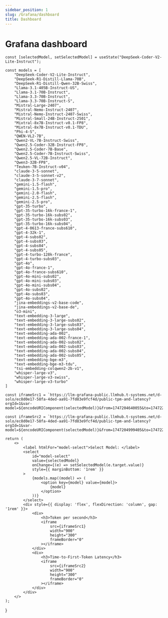 ```yaml
---
sidebar_position: 1
slug: /Grafana/dashboard
title: Dashboard
---
```



# Grafana dashboard

    const [selectedModel, setSelectedModel] = useState("DeepSeek-Coder-V2-Lite-Instruct");

    const models = [
        "DeepSeek-Coder-V2-Lite-Instruct",
        "DeepSeek-R1-Distill-Llama-70B",
        "DeepSeek-R1-Distill-Qwen-32B-Swiss",
        "Llama-3.1-405B-Instruct-US",
        "Llama-3.1-70B-Instruct",
        "Llama-3.3-70B-Instruct",
        "Llama-3.3-70B-Instruct-S",
        "Mistral-Large-2407",
        "Mistral-Nemo-Instruct-2407",
        "Mistral-Nemo-Instruct-2407-Swiss",
        "Mistral-Small-24B-Instruct-2501",
        "Mixtral-8x7B-Instruct-v0.1-FP8",
        "Mixtral-8x7B-Instruct-v0.1-TDU",
        "Phi-4-S",
        "QWEN-VL2-7B",
        "Qwen2-VL-7B-Instruct-Swiss",
        "Qwen2.5-Coder-32B-Instruct-FP8",
        "Qwen2.5-Coder-7B-Base",
        "Qwen2.5-Coder-7B-Instruct-Swiss",
        "Qwen2.5-VL-72B-Instruct",
        "Qwen3-32B-FP8",
        "Teuken-7B-Instruct-v04",
        "claude-3-5-sonnet",
        "claude-3-5-sonnet-v2",
        "claude-3-7-sonnet",
        "gemini-1.5-flash",
        "gemini-1.5-pro",
        "gemini-2.0-flash",
        "gemini-2.5-flash",
        "gemini-2.5-pro",
        "gpt-35-turbo",
        "gpt-35-turbo-16k-france-1",
        "gpt-35-turbo-16k-subs02",
        "gpt-35-turbo-16k-subs03",
        "gpt-35-turbo-16k-subs04",
        "gpt-4-0613-france-subs610",
        "gpt-4-32k-1",
        "gpt-4-subs02",
        "gpt-4-subs03",
        "gpt-4-subs04",
        "gpt-4-subs05",
        "gpt-4-turbo-128k-france",
        "gpt-4-turbo-subs03",
        "gpt-4o",
        "gpt-4o-france-1",
        "gpt-4o-france-subs610",
        "gpt-4o-mini-subs02",
        "gpt-4o-mini-subs03",
        "gpt-4o-mini-subs04",
        "gpt-4o-subs02",
        "gpt-4o-subs03",
        "gpt-4o-subs04",
        "jina-embeddings-v2-base-code",
        "jina-embeddings-v2-base-de",
        "o3-mini",
        "text-embedding-3-large",
        "text-embedding-3-large-subs02",
        "text-embedding-3-large-subs03",
        "text-embedding-3-large-subs04",
        "text-embedding-ada-002",
        "text-embedding-ada-002-france-1",
        "text-embedding-ada-002-subs02",
        "text-embedding-ada-002-subs03",
        "text-embedding-ada-002-subs04",
        "text-embedding-ada-002-subs05",
        "text-embedding-bge-m3",
        "text-embedding-bge-m3-tdu",
        "tsi-embedding-colqwen2-2b-v1",
        "whisper-large-v3",
        "whisper-large-v3-swiss",
        "whisper-large-v3-turbo"
    ]

    const iframeSrc1 = `https://llm-grafana-public.llmhub.t-systems.net/d-solo/ec8d0e17-58fa-4ded-aa91-7fd83e9fcf4d/public-tpm-and-latency?orgId=1&var-model=${encodeURIComponent(selectedModel)}&from=1747204640055&to=1747226240055&panelId=2`;

    const iframeSrc2 = `https://llm-grafana-public.llmhub.t-systems.net/d-solo/ec8d0e17-58fa-4ded-aa91-7fd83e9fcf4d/public-tpm-and-latency?orgId=1&var-model=${encodeURIComponent(selectedModel)}&from=1747204999405&to=1747226599405&panelId=1`;

    return (
        <>
            <label htmlFor="model-select">Select Model: </label>
            <select
                id="model-select"
                value={selectedModel}
                onChange={(e) => setSelectedModel(e.target.value)}
                style={{ marginBottom: '1rem' }}
            >
                {models.map((model) => (
                    <option key={model} value={model}>
                        {model}
                    </option>
                ))}
            </select>
            <div style={{ display: 'flex', flexDirection: 'column', gap: '1rem' }}>
                <div>
                    <h3>Token per second</h3>
                    <iframe
                        src={iframeSrc1}
                        width="900"
                        height="300"
                        frameBorder="0"
                    ></iframe>
                </div>
                <div>
                    <h3>Time-to-First-Token Latency</h3>
                    <iframe
                        src={iframeSrc2}
                        width="900"
                        height="300"
                        frameBorder="0"
                    ></iframe>
                </div>
            </div>
        </>
    );
}

<GrafanaDashboard />
